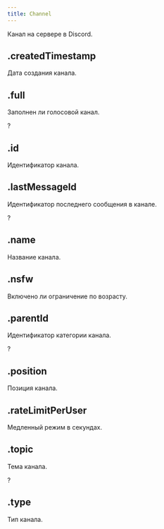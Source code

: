 ```yaml
---
title: Channel
---
```


Канал на сервере в Discord.

## .createdTimestamp

Дата создания канала.

<MdnRef dataType="Number" />

## .full

Заполнен ли голосовой канал.

?<MdnRef dataType="Boolean" />

## .id

Идентификатор канала.

<MdnRef dataType="String" />

## .lastMessageId

Идентификатор последнего сообщения в канале.

?<MdnRef dataType="String" />

## .name

Название канала.

<MdnRef dataType="String" />

## .nsfw

Включено ли ограничение по возрасту.

<MdnRef dataType="Boolean" />

## .parentId

Идентификатор категории канала.

?<MdnRef dataType="String" />

## .position

Позиция канала.

<MdnRef dataType="Number" />

## .rateLimitPerUser

Медленный режим в секундах.

<MdnRef dataType="Number" />

## .topic

Тема канала.

?<MdnRef dataType="String" />

## .type

Тип канала.

<MdnRef dataType="Number" />
